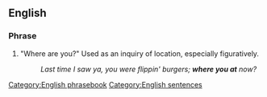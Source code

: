 ==English==

===Phrase===
{{head|en|phrase}}

# {{lb|en|proscribed|nonstandard|slang|set phrase}} "Where are you?" Used as an inquiry of location, especially figuratively.
#: ''Last time I saw ya, you were flippin' burgers; '''where you at''' now?''

[[Category:English phrasebook]]
[[Category:English sentences]]